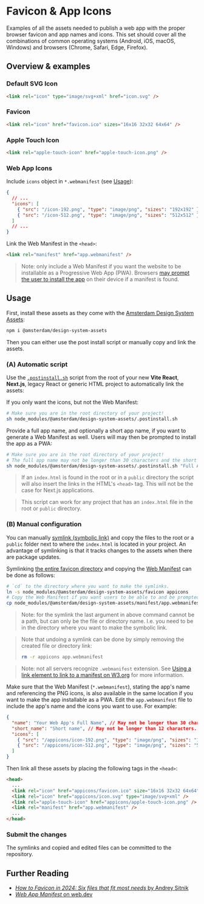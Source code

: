 
<Meta title="Docs/Assets/Favicon & App Icons" />

# Favicon & App Icons

Examples of all the assets needed to publish a web app with the proper browser favicon and app names and icons. This set should cover all the combinations of common operating systems (Android, iOS, macOS, Windows) and browsers (Chrome, Safari, Edge, Firefox).

## Overview & examples

### Default SVG Icon

<SvgIconDefault />

```html
<link rel="icon" type="image/svg+xml" href="icon.svg" />
```

### Favicon

<IcoFavicon />

```html
<link rel="icon" href="favicon.ico" sizes="16x16 32x32 64x64" />
```

### Apple Touch Icon

<PngIconAppleTouch />

```html
<link rel="apple-touch-icon" href="apple-touch-icon.png" />
```

### Web App Icons

<PngIconsWebApp />

Include `icons` object in `*.webmanifest` (see [Usage](#usage)):

```json
{
  // ...
  "icons": [
    { "src": "/icon-192.png", "type": "image/png", "sizes": "192x192" },
    { "src": "/icon-512.png", "type": "image/png", "sizes": "512x512" }
  ]
  // ...
}
```

Link the Web Manifest in the `<head>`:

```html
<link rel="manifest" href="app.webmanifest" />
```

> Note: only include a Web Manifest if you want the website to be installable as a Progressive Web App (PWA). Browsers [may prompt the user to install the app](https://web.dev/learn/pwa/installation-prompt) on their device if a manifest is found.

## Usage

First, install these assets as they come with the [Amsterdam Design System Assets](https://www.npmjs.com/package/@amsterdam/design-system-assets):

```sh
npm i @amsterdam/design-system-assets
```

Then you can either use the post install script or manually copy and link the assets.

### (A) Automatic script

Use the [`.postinstall.sh`](https://github.com/Amsterdam/design-system/tree/develop/proprietary/assets/.postinstall.sh) script from the root of your new **Vite React**, **Next.js**, legacy React or generic HTML project to automatically link the assets:

If you only want the icons, but not the Web Manifest:

```sh
# Make sure you are in the root directory of your project!
sh node_modules/@amsterdam/design-system-assets/.postinstall.sh
```

Provide a full app name, and optionally a short app name, if you want to generate a Web Manifest as well. Users will may then be prompted to install the app as a PWA:

```sh
# Make sure you are in the root directory of your project!
# The full app name may not be longer than 30 characters and the short name no longer than 12 characters.
sh node_modules/@amsterdam/design-system-assets/.postinstall.sh "Full App Name" "Short Name"
```

> If an `index.html` is found in the root or in a `public` directory the script will also insert the links in the HTML's `<head>` tag. This will not be the case for Next.js applications.

> This script can work for any project that has an `index.html` file in the root or `public` directory.

### (B) Manual configuration

You can manually [symlink (symbolic link)](https://en.wikipedia.org/wiki/Symbolic_link#POSIX_and_Unix-like_operating_systems) and copy the files to the root or a `public` folder next to where the `index.html` is located in your project. An advantage of symlinking is that it tracks changes to the assets when there are package updates.

Symlinking [the entire favicon directory](https://github.com/Amsterdam/design-system/tree/develop/proprietary/assets/favicon) and copying the [Web Manifest](https://github.com/Amsterdam/design-system/tree/develop/proprietary/assets/app.manifest) can be done as follows:

```sh
# `cd` to the directory where you want to make the symlinks.
ln -s node_modules/@amsterdam/design-system-assets/favicon appicons
# Copy the Web Manifest if you want users to be able to and be prompted to install the app as a PWA.
cp node_modules/@amsterdam/design-system-assets/manifest/app.webmanifest app.webmanifest
```

> Note: for the symlink the last argument in above command cannot be a path, but can only be the file or directory name. I.e. you need to be in the directory where you want to make the symbolic link.

> Note that undoing a symlink can be done by simply removing the created file or directory link:
>
> ```sh
> rm -r appicons app.webmanifest
> ```

> Note: not all servers recognize `.webmanifest` extension. See [Using a link element to link to a manifest on W3.org](https://www.w3.org/TR/appmanifest/#using-a-link-element-to-link-to-a-manifest) for more information.

Make sure that the Web Manifest (`*.webmanifest`), stating the app's name and referencing the PNG icons, is also available in the same location if you want to make the app installable as a PWA. Edit the `app.webmanifest` file to include the app's name and the icons you want to use. For example:

```json
{
  "name": "Your Web App's Full Name", // May not be longer than 30 characters.
  "short_name": "Short name", // May not be longer than 12 characters.
  "icons": [
    { "src": "/appicons/icon-192.png", "type": "image/png", "sizes": "192x192" },
    { "src": "/appicons/icon-512.png", "type": "image/png", "sizes": "512x512" }
  ]
}
```

Then link all these assets by placing the following tags in the `<head>`:

```html
<head>
  ...
  <link rel="icon" href="appicons/favicon.ico" size="16x16 32x32 64x64" />
  <link rel="icon" href="appicons/icon.svg" type="image/svg+xml" />
  <link rel="apple-touch-icon" href="appicons/apple-touch-icon.png" />
  <link rel="manifest" href="app.webmanifest" />
  ...
</head>
```

### Submit the changes

The symlinks and copied and edited files can be committed to the repository.

## Further Reading

- [_How to Favicon in 2024: Six files that fit most needs_ by Andrey Sitnik](https://evilmartians.com/chronicles/how-to-favicon-in-2021-six-files-that-fit-most-needs)
- [_Web App Manifest_ on web.dev](https://web.dev/learn/pwa/web-app-manifest)
